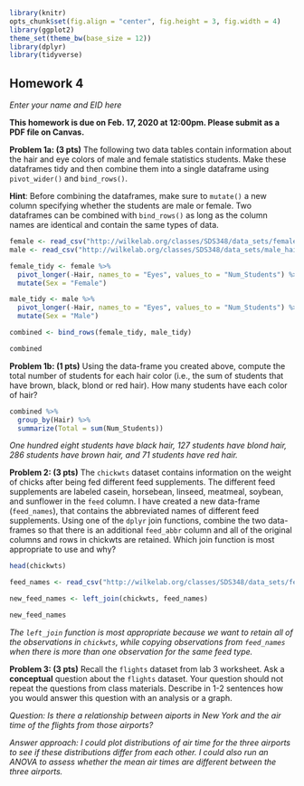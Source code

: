 ```r
library(knitr)
opts_chunk$set(fig.align = "center", fig.height = 3, fig.width = 4)
library(ggplot2)
theme_set(theme_bw(base_size = 12))
library(dplyr)
library(tidyverse)
```
## Homework 4

*Enter your name and EID here*

**This homework is due on Feb. 17, 2020 at 12:00pm. Please submit as a PDF file on Canvas.**

**Problem 1a: (3 pts)** The following two data tables contain information about the hair and eye colors of male and female statistics students. Make these dataframes tidy and then combine them into a single dataframe using `pivot_wider()` and `bind_rows()`. 

**Hint**: Before combining the dataframes, make sure to `mutate()` a new column specifying whether the students are male or female. Two dataframes can be combined with `bind_rows()` as long as the column names are identical and contain the same types of data.

```r

female <- read_csv("http://wilkelab.org/classes/SDS348/data_sets/female_haireyecolor.csv")
male <- read_csv("http://wilkelab.org/classes/SDS348/data_sets/male_haireyecolor.csv")

female_tidy <- female %>%
  pivot_longer(-Hair, names_to = "Eyes", values_to = "Num_Students") %>%
  mutate(Sex = "Female")

male_tidy <- male %>%
  pivot_longer(-Hair, names_to = "Eyes", values_to = "Num_Students") %>%
  mutate(Sex = "Male")

combined <- bind_rows(female_tidy, male_tidy)

combined

```

**Problem 1b: (1 pts)** Using the data-frame you created above, compute the total number of students for each hair color (i.e., the sum of students that have brown, black, blond or red hair). How many students have each color of hair?

```r

combined %>%
  group_by(Hair) %>%
  summarize(Total = sum(Num_Students))

```

*One hundred eight students have black hair, 127 students have blond hair, 286 students have brown hair, and 71 students have red hair.*

**Problem 2: (3 pts)** The `chickwts` dataset contains information on the weight of chicks after being fed different feed supplements. The different feed supplements are labeled casein, horsebean, linseed, meatmeal, soybean, and sunflower in the `feed` column. I have created a new data-frame (`feed_names`), that contains the abbreviated names of different feed supplements. Using one of the `dplyr` join functions, combine the two data-frames so that there is an additional `feed_abbr` column and all of the original columns and rows in chickwts are retained. Which join function is most appropriate to use and why? 

```r

head(chickwts)

feed_names <- read_csv("http://wilkelab.org/classes/SDS348/data_sets/feed_names.csv")

new_feed_names <- left_join(chickwts, feed_names)

new_feed_names

```

*The `left_join` function is most appropriate because we want to retain all of the observations in `chickwts`, while copying observations from `feed_names` when there is more than one observation for the same feed type.*

**Problem 3: (3 pts)** Recall the `flights` dataset from lab 3 worksheet. Ask a **conceptual** question about the `flights` dataset. Your question should not repeat the questions from class materials. Describe in 1-2 sentences how you would answer this question with an analysis or a graph.

*Question: Is there a relationship between aiports in New York and the air time of the flights from those airports?*

*Answer approach: I could plot distributions of air time for the three airports to see if these distributions differ from each other. I could also run an ANOVA to assess whether the mean air times are different between the three airports.*
